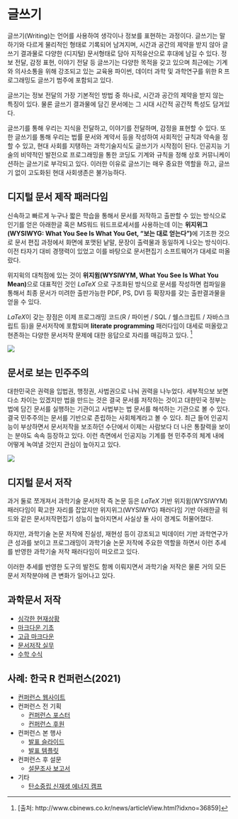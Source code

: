 # 글쓰기

글쓰기(Writing)는 언어를 사용하여 생각이나 정보를 표현하는 과정이다. 
글쓰기는 말하기와 다르게 물리적인 형태로 기록되어 남겨지며, 
시간과 공간의 제약을 받지 않아 
글쓰기 결과물로 다양한 (디지털) 문서형태로 담아 지적유산으로 후대에 남길 수 있다.
정보 전달, 감정 표현, 이야기 전달 등 글쓰기는 다양한 목적을 갖고 있으며 
최근에는 기계와 의사소통을 위해 강조되고 있는 교육용 파이썬, 데이터 과학 및 과학연구를 위한 R 프로그래밍도 글쓰기 범주에 포함되고 있다.

글쓰기는 정보 전달의 가장 기본적인 방법 중 하나로, 
시간과 공간의 제약을 받지 않는 특징이 있다. 물론 글쓰기 결과물에 담긴 
문서에는 그 시대 시간적 공간적 특성도 담겨있다.

글쓰기를 통해 우리는 지식을 전달하고, 이야기를 전달하며, 감정을 표현할 수 있다.
또한 글쓰기를 통해 우리는 법률 문서와 계약서 등을 작성하여 사회적인 규칙과 약속을 정할 수 있고, 현대 사회를 지탱하는 과학기술지식도 글쓰기가 시작점이 된다. 
인공지능 기술의 비약적인 발전으로 프로그래밍을 통한 코딩도 기계와 규칙을 정해 상호 커뮤니케이션하는 글쓰기로 부각되고 있다. 이러한 이유로 글쓰기는 매우 중요한 역할을 하고,
글쓰기 없이 고도화된 현대 사회생존은 불가능하다.

## 디지털 문서 제작 패러다임

신속하고 빠르게 누구나 짧은 학습을 통해서 문서를 저작하고 출판할 수 있는 방식으로 인기를 얻은 아래한글 혹은 MS워드 워드프로세서를 사용하는데 이는 **위지위그(WYSIWYG: What You See Is What You Get, "보는 대로 얻는다")**에 기초한 것으로 문서 편집 과정에서 화면에 포맷된 낱말, 문장이 출력물과 동일하게 나오는 방식이다. 이전 타자기 대비 경쟁력이 있었고 이를 바탕으로 문서편집기 소프트웨어가 대세로 떠올랐다.

위지윅의 대척점에 있는 것이 **위지윔(WYSIWYM, What You See Is What You Mean)**으로 대표적인 것인 $LaTeX$ 으로 구조화된 방식으로 문서를 작성하면 컴파일을 통해서 최종 문서가 미려한 출판가능한 PDF, PS, DVI 등 확장자를 갖는 출판결과물을 얻을 수 있다.

$LaTeX$이 갖는 장점은 이제 프로그래밍 코드(R / 파이썬 / SQL / 쉘스크립트 / 자바스크립트 등)을 문서저작에 포함되며 **literate programming** 패러다임이 대세로 떠올랐고 현존하는 다양한 문서저작 문제에 대한 응답으로 자리를 매김하고 있다. [^image-ref]

[^image-ref]: [출처: http://www.cbinews.co.kr/news/articleView.html?idxno=36859]

![](images/digital-writing-paradigm-shift.png)

## 문서로 보는 민주주의

대한민국은 권력을 입법권, 행정권, 사법권으로 나눠 권력을 나누었다. 세부적으보 보면 다소 차이는 있겠지만 법을 만드는 것은 결국 문서를 저작하는 것이고 대한민국 정부는 법에 담긴 문서를 실행하는 기관이고 사법부는 법 문서를 해석하는 기관으로 볼 수 있다. 결국 민주주의는 문서를 기반으로 존립하는 사회체계라고 볼 수 있다. 최근 들어 인공지능이 부상하면서 문서저작을 보조하던 수단에서 이제는 사람보다 더 나은 통찰력을 보이는 분야도 속속 등장하고 있다. 이런 측면에서 인공지능 기계를 현 민주주의 체계 내에 어떻게 녹여낼 것인지 관심이 높아지고 있다.


![](images/three-pillar.png)

## 디지털 문서 저작

과거 둘로 쪼개져서 과학기술 문서저작 즉 논문 등은 $LaTeX$ 기반 위지윔(WYSIWYM) 패러다임이 확고한 자리를 잡았지만 위지위그(WYSIWYG) 패러다임 기반 아래한글 워드와 같은 문서저작편집기 성능이 높아지면서 사실상 둘 사이 경계도 허물어졌다.

하지만, 과학기술 논문 저작에 진실성, 재현성 등이 강조되고 빅데이터 기반 과학연구가 큰 성과를 보이고 프로그래밍이 과학기술 논문 저작에 주요한 역할을 하면서 이런 추세를 반영한 과학기술 저작 패러다임이 떠오르고 있다.

이러한 추세를 반영한 도구의 발전도 함께 이뤄지면서 과학기술 저작은 물론 거의 모든 문서 저작분야에 큰 변화가 일어나고 있다.

<!-- ![](images/digital-writing.gif) -->

## 과학문서 저작

- [심각한 현재상황](http://statkclee.github.io/modern-scientific-authoring/01-mess-kr.html)
- [마크다운 기초](http://statkclee.github.io/modern-scientific-authoring/02-markdown-kr.html)
- [고급 마크다운](http://statkclee.github.io/modern-scientific-authoring/03-advanced-kr.html)
- [문서저작 실무](http://aispiration.com/comp_document/rmarkdown-in-production.html)
- [수학 수식](http://aispiration.com/comp_document/cd-latex.html)

## 사례: 한국 R 컨퍼런스(2021)

- [컨퍼런스 웹사이트](https://github.com/tidyverse-korea/rconf)
- 컨퍼런스 전 기획
    - [컨퍼런스 포스터](https://github.com/tidyverse-korea/poster)
    - [컨퍼런스 후원](https://github.com/tidyverse-korea/sponsor)
- 컨퍼런스 본 행사
    - [발표 슬라이드](http://aispiration.com/ds-authoring/useR-r-user-community.html#1)
    - [발표 템플릿](https://github.com/tidyverse-korea/templates)
- 컨퍼런스 후 설문    
    - [설문조사 보고서](https://github.com/tidyverse-korea/rconf-2021-survey)
- 기타
    - [탄소중립 신재생 에너지 캠프](https://github.com/tidyverse-korea/renewable)

